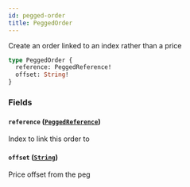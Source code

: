 ```yaml
---
id: pegged-order
title: PeggedOrder
---
```



Create an order linked to an index rather than a price

```graphql
type PeggedOrder {
  reference: PeggedReference!
  offset: String!
}
```


### Fields

#### `reference` ([`PeggedReference`](/docs/mainnet/graphql/enums/pegged-reference))

Index to link this order to


#### `offset` ([`String`](/docs/mainnet/graphql/scalars/string))

Price offset from the peg




